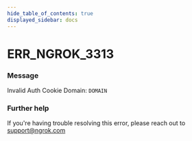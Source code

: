```yaml
---
hide_table_of_contents: true
displayed_sidebar: docs
---
```



# ERR_NGROK_3313

### Message

Invalid Auth Cookie Domain: `DOMAIN`

<ErrorDetails error="err_ngrok_3313" />

### Further help

If you're having trouble resolving this error, please reach out to [support@ngrok.com](mailto:support@ngrok.com?subject=Help%20with%20ERR_NGROK_3313)

